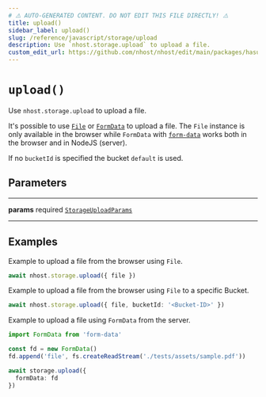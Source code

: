 ```yaml
---
# ⚠️ AUTO-GENERATED CONTENT. DO NOT EDIT THIS FILE DIRECTLY! ⚠️
title: upload()
sidebar_label: upload()
slug: /reference/javascript/storage/upload
description: Use `nhost.storage.upload` to upload a file.
custom_edit_url: https://github.com/nhost/nhost/edit/main/packages/hasura-storage-js/src/packages/hasura-storage-js/src/hasura-storage-client.ts#L75
---
```


# `upload()`

Use `nhost.storage.upload` to upload a file.

It's possible to use [`File`](https://developer.mozilla.org/en-US/docs/Web/API/File) or [`FormData`](https://developer.mozilla.org/en-US/docs/Web/API/FormData) to upload a file. The `File` instance is only available in the browser while `FormData` with [`form-data`](https://www.npmjs.com/package/form-data) works both in the browser and in NodeJS (server).

If no `bucketId` is specified the bucket `default` is used.

## Parameters

---

**<span className="parameter-name">params</span>** <span className="optional-status">required</span> [`StorageUploadParams`](/reference/docgen/javascript/storage/types/storage-upload-params)

---

## Examples

Example to upload a file from the browser using `File`.

```ts
await nhost.storage.upload({ file })
```

Example to upload a file from the browser using `File` to a specific Bucket.

```ts
await nhost.storage.upload({ file, bucketId: '<Bucket-ID>' })
```

Example to upload a file using `FormData` from the server.

```ts
import FormData from 'form-data'

const fd = new FormData()
fd.append('file', fs.createReadStream('./tests/assets/sample.pdf'))

await storage.upload({
  formData: fd
})
```
